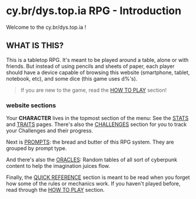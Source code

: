 # cy.br/dys.top.ia RPG - Introduction

Welcome to the <span class="fuchsia bold">cy.br</span>/<span class="turquoise bold">dys.top.ia</span> !

## WHAT IS THIS?

This is a tabletop RPG. It's meant to be played around a table, alone or with friends. But instead of using pencils and sheets of paper, each player should have a device capable of browsing this website (smartphone, tablet, notebook, etc), and some dice (this game uses <span class="turquoise bold">d%</span>'s).

> If you are new to the game, read the [HOW TO PLAY](/rules/how-to-play) section!

### website sections

Your **CHARACTER** lives in the topmost section of the menu: See the [STATS](/character-stats) and [TRAITS](/character-traits) pages. There's also the [CHALLENGES](/challenges) section for you to track your Challenges and their progress.

Next is [PROMPTS](/prompts/prompt-list): the bread and butter of this RPG system. They are grouped by prompt type.

And there's also the [ORACLES](/oracles/core-oracles): Random tables of all sort of cyberpunk content to help the imagination juices flow.

Finally, the [QUICK REFERENCE](/rules/quick-reference) section is meant to be read when you forget how some of the rules or mechanics work. If you haven't played before, read through the [HOW TO PLAY](/rules/how-to-play) section.


<br/>
<br/>
<br/>
<br/>